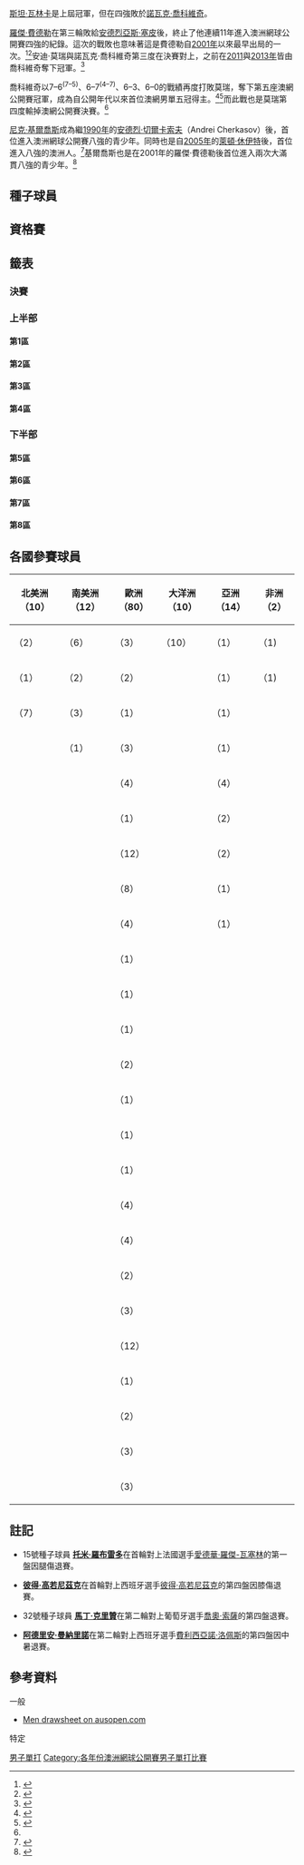 {{noteTA
|G1=Tennis
}}
{{Infobox Tennis Grand Slam events|2015|澳洲網球公開賽|
| champ = {{flagicon|SRB}} [[諾瓦克·喬科維奇|諾瓦克·喬科維奇]]
| runner={{flagicon|GBR}} [[安迪·莫瑞|安迪·莫瑞]]
| score = 7–6<sup>(7–5)</sup>、6–7<sup>(4–7)</sup>、6–3、6–0
| before_name = 澳洲網球公開賽男子單打比賽
}}
{{main|2015年澳洲網球公開賽}}

[[斯坦·瓦林卡|斯坦·瓦林卡]]是上屆冠軍，但在四強敗於[[諾瓦克·喬科維奇|諾瓦克·喬科維奇]]。

[[羅傑·費德勒|羅傑·費德勒]]在第三輪敗給[[安德烈亞斯·塞皮|安德烈亞斯·塞皮]]後，終止了他連續11年進入澳洲網球公開賽四強的紀錄。這次的戰敗也意味著這是費德勒自[[2001年澳洲網球公開賽男子單打比賽|2001年]]以來最早出局的一次。<ref>{{cite web |url=https://au.sports.yahoo.com/tennis/a/26083776/roger-federer-loses-at-australian-open/ |title=Roger Federer loses at Australian Open |publisher=Yahoo!7 |first=Rob |last=Forsaith |date=2015-01-23 |accessdate=2015-01-23 |deadurl=yes |archiveurl=https://archive.is/20150124181628/https://au.sports.yahoo.com/tennis/a/26083776/roger-federer-loses-at-australian-open/ |archivedate=2015-01-24 }}</ref><ref>{{cite web|url=http://www.abc.net.au/news/2015-01-23/federer-out-of-australian-open/6043492?section=sport|title=Australian Open: Roger Federer knocked out by Andreas Seppi in shock third-round exit|publisher=ABC Grandstand Sport (Australian Broadcasting Corporation)|date=2015-01-23|accessdate=2015-01-23|archive-date=2015-01-23|archive-url=https://web.archive.org/web/20150123133437/http://www.abc.net.au/news/2015-01-23/federer-out-of-australian-open/6043492?section=sport|dead-url=no}}</ref>安迪·莫瑞與諾瓦克·喬科維奇第三度在決賽對上，之前在[[2011年澳洲網球公開賽男子單打比賽|2011]]與[[2013年澳洲網球公開賽男子單打比賽|2013年]]皆由喬科維奇奪下冠軍。<ref>{{cite news|url=https://tw.sports.yahoo.com/news/%E6%BE%B3%E7%B6%B2%E5%86%A0%E8%BB%8D%E6%88%B0-%E5%96%AC%E7%A7%91%E7%B6%AD%E5%A5%87%E5%86%8D%E5%8B%9D%E8%8E%AB%E7%91%9E%E5%B0%81%E7%8E%8B-163332952--ten.html|title=澳網冠軍戰 喬科維奇再勝莫瑞封王|publisher=[[路透社|路透社]]|date=2015-02-02|accessdate=2015-02-02|archive-date=2016-03-05|archive-url=https://web.archive.org/web/20160305233021/https://tw.sports.yahoo.com/news/%E6%BE%B3%E7%B6%B2%E5%86%A0%E8%BB%8D%E6%88%B0-%E5%96%AC%E7%A7%91%E7%B6%AD%E5%A5%87%E5%86%8D%E5%8B%9D%E8%8E%AB%E7%91%9E%E5%B0%81%E7%8E%8B-163332952--ten.html|dead-url=no}}</ref>

喬科維奇以7–6<sup>(7–5)</sup>、6–7<sup>(4–7)</sup>、6–3、6–0的戰績再度打敗莫瑞，奪下第五座澳網公開賽冠軍，成為自公開年代以來首位澳網男單五冠得主。<ref>{{cite news|url=http://www.tsna.com.tw/index.php?q=node/59131|title=〈澳網〉5冠史上第1　Djokovic：別具意義|publisher=TSNA|author=曹玉烱|date=2015-02-02|accessdate=2015-02-02|archive-date=2019-02-13|archive-url=https://web.archive.org/web/20190213111338/http://www.tsna.com.tw/index.php?q=node%2F59131|dead-url=no}}</ref><ref name="chinatimes0202">{{cite news|url=http://www.chinatimes.com/newspapers/20150202000620-260111|title=澳網至尊 喬帥4盤打掛莫瑞|publisher=中時電子報|author=曾文祺|date=2015-02-02|accessdate=2015-02-02|archive-date=2015-02-03|archive-url=https://web.archive.org/web/20150203170957/http://www.chinatimes.com/newspapers/20150202000620-260111|dead-url=no}}</ref>而此戰也是莫瑞第四度輸掉澳網公開賽決賽。<ref name="chinatimes0202"/>

[[尼克·基爾喬斯|尼克·基爾喬斯]]成為繼[[1990年澳洲網球公開賽|1990年]]的[[安德烈·切爾卡索夫|安德烈·切爾卡索夫]]（Andrei Cherkasov）後，首位進入澳洲網球公開賽八強的青少年。同時也是自[[2005年澳洲網球公開賽|2005年]]的[[萊頓·休伊特|萊頓·休伊特]]後，首位進入八強的澳洲人。<ref>{{cite web|url=http://www.tennis.com.au/news/2015/01/25/kyrgios-into-australian-open-quarterfinals|title=KYRGIOS INTO AUSTRALIAN OPEN QUARTERFINALS|publisher=Tennis Australia|date=2015-01-25|accessdate=2015-01-26|archive-date=2015-01-28|archive-url=https://web.archive.org/web/20150128114424/http://www.tennis.com.au/news/2015/01/25/kyrgios-into-australian-open-quarterfinals|dead-url=yes}}</ref>基爾喬斯也是在2001年的羅傑·費德勒後首位進入兩次大滿貫八強的青少年。<ref>{{cite news|url=http://www.smh.com.au/sport/tennis/the-thing-nick-kyrgios-did-that-rafael-nadal-and-pete-sampras-couldnt-20150128-1307xk.html|title=The thing Nick Kyrgios did that Rafael Nadal and Pete Sampras couldn't|first=Tom|last=Decent|work=[[雪梨晨鋒報|The Sydney Morning Herald]]|publisher=Fairfax Media|date=2015-01-28|accessdate=2015-02-03|archive-date=2015-01-31|archive-url=https://web.archive.org/web/20150131073638/http://www.smh.com.au/sport/tennis/the-thing-nick-kyrgios-did-that-rafael-nadal-and-pete-sampras-couldnt-20150128-1307xk.html|dead-url=no}}</ref>

==種子球員==
{{columns-list|2|
{{seeds|1|1}}{{flagicon|SRB}} '''[[諾瓦克·喬科維奇|諾瓦克·喬科維奇]]（冠軍）
{{seeds|2|8}}{{flagicon|SUI}} [[羅傑·費德勒|羅傑·費德勒]]（第三輪）
{{seeds|3|6}}{{flagicon|ESP}} [[拉斐爾·納達爾|拉斐爾·納達爾]]（八強）
{{seeds|4|3}}{{flagicon|SUI}} [[斯坦·瓦林卡|斯坦·瓦林卡]]（四強）
{{seeds|5|4}}{{flagicon|JPN}} [[錦織圭|錦織圭]]（八強）
{{seeds|6|7}}{{flagicon|GBR}} [[安迪·穆雷|安迪·穆雷]]（亞軍）
{{seeds|7|5}}{{flagicon|CZE}} [[托馬什·貝爾迪赫|托馬什·貝爾迪赫]]（四強）
{{seeds|8|2}}{{flagicon|CAN}} [[米洛斯·拉奧尼奇|米洛斯·拉奧尼奇]]（八強）
{{seeds|9|4}}{{flagicon|ESP}} [[大衛·費雷爾|大衛·費雷爾]]（第四輪）
{{seeds|10|7}}{{flagicon|BUL}} [[格里戈爾·季米特洛夫|格里戈爾·季米特洛夫]]（第四輪）
{{seeds|11|5}}{{flagicon|LAT}} [[厄內斯特·古爾比斯|厄內斯特·古爾比斯]]（第一輪）
{{seeds|12|2}}{{flagicon|ESP}} [[費利西亞諾·洛佩斯|費利西亞諾·洛佩斯]]（第四輪）
{{seeds|13|1}}{{flagicon|ESP}} [[羅伯托·包蒂斯塔·阿古特|羅伯托·包蒂斯塔·阿古特]]（第二輪）
{{seeds|14|6}}{{flagicon|RSA}} [[凱文·安德森_(網球運動員)|凱文·安德森]]（第四輪）
{{seeds|15|8}}{{flagicon|ESP}} [[托米·羅布雷多|托米·羅布雷多]]（第一輪，腿傷退賽）
{{seeds|16|3}}{{flagicon|ITA}} [[法比奧·福尼尼|法比奧·福尼尼]]（第一輪）
{{seeds|17|2}}{{flagicon|FRA}} [[加埃爾·孟菲爾斯|加埃爾·孟菲爾斯]]（第二輪）
{{seeds|18|4}}{{flagicon|FRA}} [[吉爾·西蒙|吉爾·西蒙]]（第三輪）
{{seeds|19|1}}{{flagicon|USA}} [[約翰·伊斯內爾|約翰·伊斯內爾]]（第三輪）
{{seeds|20|7}}{{flagicon|BEL}} [[大衛·高芬|大衛·高芬]]（第二輪）
{{seeds|21|3}}{{flagicon|UKR}} [[亞歷山大·多爾戈波洛夫|亞歷山大·多爾戈波洛夫]]（第一輪）
{{seeds|22|5}}{{flagicon|GER}} [[菲利普·科爾施賴伯|菲利普·科爾施賴伯]]（第二輪）
{{seeds|23|8}}{{flagicon|CRO}} [[伊沃·卡洛維奇|伊沃·卡洛維奇]]（第二輪）
{{seeds|24|6}}{{flagicon|FRA}} [[里夏爾·加斯凱|里夏爾·加斯凱]]（第三輪）
{{seeds|25|2}}{{flagicon|FRA}} [[儒利安·貝內托|儒利安·貝內托]]（第一輪）
{{seeds|26|5}}{{flagicon|ARG}} [[萊昂納多·梅耶爾|萊昂納多·梅耶爾]] （第二輪）
{{seeds|27|3}}{{flagicon|URU}} [[巴勃羅·奎瓦斯|巴勃羅·奎瓦斯]]（第一輪）
{{seeds|28|6}}{{flagicon|CZE}} [[盧卡斯·拉索爾|盧卡斯·拉索爾]] （第二輪）
{{seeds|29|8}}{{flagicon|FRA}} [[熱雷米·夏爾迪|熱雷米·夏爾迪]] （第二輪）
{{seeds|30|4}}{{flagicon|COL}} [[聖地亞哥·希拉爾多|聖地亞哥·希拉爾多]]（第二輪）
{{seeds|31|1}}{{flagicon|ESP}} [[費爾南多·貝爾達斯科|費爾南多·貝爾達斯科]]（第三輪）
{{seeds|32|7}}{{flagicon|SVK}} [[馬丁·克里贊|馬丁·克里贊]]（第二輪，退賽）
}}

{{種子說明}}

==資格賽==
{{Main|2015年澳洲網球公開賽男子單打資格賽}}

==籤表==
{{Draw key}}

===決賽===
{{8TeamBracket-Tennis5
| RD1=八強
| RD2=四強
| RD3=決賽
| team-width=175

|RD1-seed1=1
|RD1-team1='''{{flagicon|SRB}} [[諾瓦克·喬科維奇|諾瓦克·喬科維奇]] 
|RD1-score1-1='''7<sup>7</sup>
|RD1-score1-2='''6'''
|RD1-score1-3='''6'''
|RD1-score1-4=
|RD1-score1-5=
|RD1-seed2=8
|RD1-team2={{flagicon|CAN}} [[米洛斯·拉奧尼奇|米洛斯·拉奧尼奇]]
|RD1-score2-1=6<sup>5</sup>
|RD1-score2-2=4
|RD1-score2-3=2
|RD1-score2-4=
|RD1-score2-5=

|RD1-seed3=4
|RD1-team3='''{{flagicon|SUI}} [[斯坦·瓦林卡|斯坦·瓦林卡]]
|RD1-score3-1='''6
|RD1-score3-2='''6
|RD1-score3-3='''7<sup>8</sup>
|RD1-score3-4=
|RD1-score3-5=
|RD1-seed4=5
|RD1-team4={{flagicon|JPN}} [[錦織圭|錦織圭]]
|RD1-score4-1=3
|RD1-score4-2=4
|RD1-score4-3=6<sup>6</sup>
|RD1-score4-4=
|RD1-score4-5=

|RD1-seed5=7
|RD1-team5='''{{flagicon|CZE}} [[托馬什·貝蒂奇|托馬什·貝蒂奇]]
|RD1-score5-1='''6
|RD1-score5-2='''6
|RD1-score5-3='''7<sup>7</sup>
|RD1-score5-4=
|RD1-score5-5=
|RD1-seed6=3
|RD1-team6={{flagicon|ESP}} [[拉斐爾·納達爾|拉斐爾·納達爾]]
|RD1-score6-1=2
|RD1-score6-2=0
|RD1-score6-3=6<sup>5</sup>
|RD1-score6-4=
|RD1-score6-5=

|RD1-seed7=6
|RD1-team7='''{{flagicon|GBR}} [[安迪·莫瑞|安迪·莫瑞]]
|RD1-score7-1='''6
|RD1-score7-2='''7<sup>7</sup>
|RD1-score7-3='''6
|RD1-score7-4=
|RD1-score7-5=
|RD1-seed8=
|RD1-team8={{flagicon|AUS}} [[尼克·基爾喬斯|尼克·基爾喬斯]]
|RD1-score8-1=3
|RD1-score8-2=6<sup>5</sup>
|RD1-score8-3=3
|RD1-score8-4=
|RD1-score8-5=

|RD2-seed1=1
|RD2-team1='''{{flagicon|SRB}} [[諾瓦克·喬科維奇|諾瓦克·喬科維奇]]
|RD2-score1-1='''7<sup>7</sup>
|RD2-score1-2=3
|RD2-score1-3='''6
|RD2-score1-4=4
|RD2-score1-5='''6
|RD2-seed2=4
|RD2-team2={{flagicon|SUI}} [[斯坦·瓦林卡|斯坦·瓦林卡]]
|RD2-score2-1=6<sup>1</sup>
|RD2-score2-2='''6
|RD2-score2-3=4
|RD2-score2-4='''6
|RD2-score2-5=0

|RD2-seed3=7
|RD2-team3={{flagicon|CZE}} [[托馬什·貝蒂奇|托馬什·貝蒂奇]]
|RD2-score3-1='''7<sup>8</sup>
|RD2-score3-2=0
|RD2-score3-3=3
|RD2-score3-4=5
|RD2-score3-5=
|RD2-seed4=6
|RD2-team4={{flagicon|GBR}} '''[[安迪·莫瑞|安迪·莫瑞]]
|RD2-score4-1=6<sup>6</sup>
|RD2-score4-2='''6
|RD2-score4-3='''6
|RD2-score4-4='''7
|RD2-score4-5=

|RD3-seed1=1
|RD3-team1={{flagicon|SRB}} '''[[諾瓦克·喬科維奇|諾瓦克·喬科維奇]] 
|RD3-score1-1='''7<sup>7</sup>
|RD3-score1-2=6<sup>4</sup>
|RD3-score1-3='''6
|RD3-score1-4='''6
|RD3-score1-5=
|RD3-seed2=6
|RD3-team2={{flagicon|GBR}} [[安迪·莫瑞|安迪·莫瑞]]
|RD3-score2-1=6<sup>5</sup>
|RD3-score2-2='''7<sup>7</sup>
|RD3-score2-3=3
|RD3-score2-4=0
|RD3-score2-5=
}}

===上半部===

====第1區====
{{16TeamBracket-Compact-Tennis5
| RD1=第一輪
| RD2=第二輪
| RD3=第三輪
| RD4=第四輪

| RD1-seed01=1
| RD1-team01='''{{flagicon|SRB}} [[諾瓦克·喬科維奇|喬科維奇]]
| RD1-score01-1='''6
| RD1-score01-2='''6
| RD1-score01-3='''6
| RD1-score01-4=
| RD1-score01-5=
| RD1-seed02=Q
| RD1-team02={{flagicon|SVN}} [[阿爾亞·貝德尼|貝德尼]]
| RD1-score02-1=3
| RD1-score02-2=2
| RD1-score02-3=4
| RD1-score02-4=
| RD1-score02-5=

| RD1-seed03=
| RD1-team03='''{{flagicon|RUS}} [[安德烈·庫茲涅佐夫_(網球運動員)|庫茲涅佐夫]]
| RD1-score03-1='''6'''
| RD1-score03-2=3
| RD1-score03-3='''6'''
| RD1-score03-4='''7<sup>7</sup>
| RD1-score03-5=
| RD1-seed04=
| RD1-team04={{nowrap|{{flagicon|ESP}} [[阿爾伯特·拉莫斯|拉莫斯]]}}
| RD1-score04-1=1
| RD1-score04-2='''6
| RD1-score04-3=3
| RD1-score04-4=6<sup>3</sup>
| RD1-score04-5=

| RD1-seed05=
| RD1-team05='''{{flagicon|JPN}} [[添田豪|添田]]
| RD1-score05-1=1
| RD1-score05-2='''6
| RD1-score05-3=4
| RD1-score05-4='''6
| RD1-score05-5='''6
| RD1-seed06=Q
| RD1-team06={{flagicon|SWE}} [[伊里亚斯·伊梅尔|艾梅爾]]
| RD1-score06-1='''6
| RD1-score06-2=4
| RD1-score06-3='''6
| RD1-score06-4=3
| RD1-score06-5=3

| RD1-seed07=
| RD1-team07={{flagicon|GBR}} [[詹姆斯·沃德_(網球運動員)|沃德]]
| RD1-score07-1='''6
| RD1-score07-2=0
| RD1-score07-3=6<sup>6</sup>
| RD1-score07-4=3
| RD1-score07-5=
| RD1-seed08=31
| RD1-team08='''{{flagicon|ESP}} [[費爾南多·貝爾達斯科|貝爾達斯科]]
| RD1-score08-1=2
| RD1-score08-2='''6
| RD1-score08-3='''7<sup>8</sup>
| RD1-score08-4='''6
| RD1-score08-5=

| RD1-seed09=19
| RD1-team09='''{{flagicon|USA}} [[約翰·伊斯內爾|伊斯內爾]]
| RD1-score09-1='''7<sup>7</sup>
| RD1-score09-2='''6
| RD1-score09-3='''6
| RD1-score09-4=
| RD1-score09-5=
| RD1-seed10=Q
| RD1-team10={{flagicon|TPE}} [[王宇佐|王]]
| RD1-score10-1=6<sup>5</sup>
| RD1-score10-2=4
| RD1-score10-3=4
| RD1-score10-4=
| RD1-score10-5=

| RD1-seed11=Q
| RD1-team11={{flagicon|FRA}} [[洛朗·洛克里|洛克里]]
| RD1-score11-1=4
| RD1-score11-2=5
| RD1-score11-3='''6
| RD1-score11-4=3
| RD1-score11-5=
| RD1-seed12=
| RD1-team12='''{{nowrap|{{flagicon|AUT}} [[安德烈斯·海德爾-毛瑞爾|海德爾-毛瑞爾]]}}
| RD1-score12-1='''6
| RD1-score12-2='''7
| RD1-score12-3=4
| RD1-score12-4='''6
| RD1-score12-5=

| RD1-seed13=
| RD1-team13={{nowrap|{{flagicon|ESP}} [[巴勃羅·卡雷尼奧-巴斯達|卡雷尼奧·巴斯達]]}}
| RD1-score13-1=4
| RD1-score13-2=6<sup>5</sup>
| RD1-score13-3=6<sup>3</sup>
| RD1-score13-4=
| RD1-score13-5=
| RD1-seed14=
| RD1-team14='''{{flagicon|LUX}} [[吉爾·穆勒|穆勒]]
| RD1-score14-1='''6
| RD1-score14-2='''7<sup>7</sup>
| RD1-score14-3='''7<sup>7</sup>
| RD1-score14-4=
| RD1-score14-5=

| RD1-seed15=
| RD1-team15={{flagicon|AUT}} [[多米尼克·蒂姆|蒂姆]]
| RD1-score15-1='''6
| RD1-score15-2=2
| RD1-score15-3=3
| RD1-score15-4=6<sup>5</sup>
| RD1-score15-5=
| RD1-seed16=13
| RD1-team16='''{{nowrap|{{flagicon|ESP}} [[羅伯托·包蒂斯塔·阿古特|包蒂斯塔·阿古特]]}}
| RD1-score16-1=4
| RD1-score16-2='''6
| RD1-score16-3='''6
| RD1-score16-4='''7<sup>7</sup>
| RD1-score16-5=

| RD2-seed01=1
| RD2-team01='''{{flagicon|SRB}} [[諾瓦克·喬科維奇|喬科維奇]]
| RD2-score01-1='''6
| RD2-score01-2='''6
| RD2-score01-3='''6
| RD2-score01-4=
| RD2-score01-5=
| RD2-seed02=
| RD2-team02={{flagicon|RUS}} [[安德烈·庫茲涅佐夫_(網球運動員)|庫茲涅佐夫]]
| RD2-score02-1=0
| RD2-score02-2=1
| RD2-score02-3=4
| RD2-score02-4=
| RD2-score02-5=

| RD2-seed03=
| RD2-team03={{flagicon|JPN}} [[添田豪|添田]]
| RD2-score03-1=3
| RD2-score03-2=2
| RD2-score03-3=6<sup>3</sup>
| RD2-score03-4=
| RD2-score03-5=
| RD2-seed04=31
| RD2-team04='''{{flagicon|ESP}} [[費爾南多·貝爾達斯科|貝爾達斯科]]
| RD2-score04-1='''6
| RD2-score04-2='''6
| RD2-score04-3='''7<sup>7</sup>
| RD2-score04-4=
| RD2-score04-5=

| RD2-seed05=19
| RD2-team05='''{{flagicon|USA}} [[約翰·伊斯內爾|伊斯內爾]]
| RD2-score05-1='''6
| RD2-score05-2='''7<sup>7</sup>
| RD2-score05-3=4
| RD2-score05-4='''6
| RD2-score05-5=
| RD2-seed06=
| RD2-team06={{nowrap|{{flagicon|AUT}} [[安德烈斯·海德爾-毛瑞爾|海德爾-毛瑞爾]]}}
| RD2-score06-1=4
| RD2-score06-2=6<sup>4</sup>
| RD2-score06-3='''6
| RD2-score06-4=4
| RD2-score06-5=

| RD2-seed07=
| RD2-team07='''{{flagicon|LUX}} [[吉爾·穆勒|穆勒]]
| RD2-score07-1='''7<sup>7</sup>
| RD2-score07-2=1
| RD2-score07-3='''7
| RD2-score07-4='''6
| RD2-score07-5=
| RD2-seed08=13
| RD2-team08={{nowrap|{{flagicon|ESP}} [[羅伯托·包蒂斯塔·阿古特|包蒂斯塔·阿古特]]}}
| RD2-score08-1=6<sup>5</sup>
| RD2-score08-2='''6
| RD2-score08-3=5
| RD2-score08-4=1
| RD2-score08-5=

| RD3-seed01=1
| RD3-team01='''{{flagicon|SRB}} [[諾瓦克·喬科維奇|喬科維奇]]
| RD3-score01-1='''7<sup>10</sup>
| RD3-score01-2='''6
| RD3-score01-3='''6
| RD3-score01-4=
| RD3-score01-5=
| RD3-seed02=31
| RD3-team02={{nowrap|{{flagicon|ESP}} [[費爾南多·貝爾達斯科|貝爾達斯科]]}}
| RD3-score02-1=6<sup>8</sup>
| RD3-score02-2=3
| RD3-score02-3=4
| RD3-score02-4=
| RD3-score02-5=

| RD3-seed03=19
| RD3-team03={{flagicon|USA}} [[約翰·伊斯內爾|伊斯內爾]]
| RD3-score03-1=6<sup>4</sup>
| RD3-score03-2=6<sup>6</sup>
| RD3-score03-3=4
| RD3-score03-4=
| RD3-score03-5=
| RD3-seed04=
| RD3-team04='''{{flagicon|LUX}} [[吉爾·穆勒|穆勒]]
| RD3-score04-1='''7<sup>7</sup>
| RD3-score04-2='''7<sup>8</sup>
| RD3-score04-3='''6
| RD3-score04-4=
| RD3-score04-5=

| RD4-seed01=1
| RD4-team01='''{{nowrap|{{flagicon|SRB}} [[諾瓦克·喬科維奇|喬科維奇]]}}
| RD4-score01-1='''6
| RD4-score01-2='''7
| RD4-score01-3='''7
| RD4-score01-4=
| RD4-score01-5=
| RD4-seed02=
| RD4-team02={{flagicon|LUX}} [[吉爾·穆勒|穆勒]]
| RD4-score02-1=4
| RD4-score02-2=5
| RD4-score02-3=5
| RD4-score02-4=
| RD4-score02-5=
}}

====第2區====
{{16TeamBracket-Compact-Tennis5
| RD1=第一輪
| RD2=第二輪
| RD3=第三輪
| RD4=第四輪

| RD1-seed01=12
| RD1-team01='''{{flagicon|ESP}} [[費利西亞諾·洛佩斯|洛佩斯]]
| RD1-score01-1=3
| RD1-score01-2='''6
| RD1-score01-3=4
| RD1-score01-4='''6
| RD1-score01-5='''10
| RD1-seed02=WC
| RD1-team02={{flagicon|USA}} [[丹尼斯·庫德拉|庫德拉]]
| RD1-score02-1='''6
| RD1-score02-2=2
| RD1-score02-3='''6
| RD1-score02-4=2
| RD1-score02-5=8

| RD1-seed03=
| RD1-team03={{flagicon|SLO}} [[布拉澤·羅拉|羅拉]]
| RD1-score03-1=6<sup>7</sup>
| RD1-score03-2=3
| RD1-score03-3=2
| RD1-score03-4=
| RD1-score03-5=
| RD1-seed04=
| RD1-team04='''{{nowrap|{{flagicon|FRA}} [[阿德里安·曼納里諾|曼納里諾]]}}
| RD1-score04-1='''7<sup>9</sup>
| RD1-score04-2='''6
| RD1-score04-3='''6
| RD1-score04-4=
| RD1-score04-5=

| RD1-seed05=LL
| RD1-team05={{flagicon|JPN}} [[守屋宏紀|守屋]]
| RD1-score05-1=6<sup>5</sup>
| RD1-score05-2='''6
| RD1-score05-3=3
| RD1-score05-4=5
| RD1-score05-5=
| RD1-seed06=
| RD1-team06='''{{flagicon|POL}} [[傑西·詹努維克茲|詹努維克茲]]
| RD1-score06-1='''7<sup>7</sup>
| RD1-score06-2=2
| RD1-score06-3='''6
| RD1-score06-4='''7
| RD1-score06-5=

| RD1-seed07=WC
| RD1-team07={{flagicon|FRA}} [[盧卡斯·普耶|普耶]]
| RD1-score07-1='''7<sup>7</sup>
| RD1-score07-2='''6
| RD1-score07-3=4
| RD1-score07-4=1
| RD1-score07-5=4
| RD1-seed08=17
| RD1-team08='''{{flagicon|FRA}} [[加埃爾·孟菲爾斯|孟菲爾斯]]
| RD1-score08-1=6<sup>3</sup>
| RD1-score08-2=3
| RD1-score08-3='''6
| RD1-score08-4='''6'''
| RD1-score08-5='''6'''

| RD1-seed09=25
| RD1-team09={{flagicon|FRA}} [[儒利安·貝內托|貝內托]]
| RD1-score09-1=5
| RD1-score09-2='''7'''
| RD1-score09-3=2
| RD1-score09-4=4
| RD1-score09-5=
| RD1-seed10=
| RD1-team10={{flagicon|GER}} '''[[班傑明·貝克爾|貝克爾]]
| RD1-score10-1='''7'''
| RD1-score10-2=5
| RD1-score10-3='''6'''
| RD1-score10-4='''6
| RD1-score10-5=

| RD1-seed11=
| RD1-team11='''{{flagicon|AUS}} [[萊頓·休伊特|休伊特]]
| RD1-score11-1='''6'''
| RD1-score11-2=1
| RD1-score11-3='''6'''
| RD1-score11-4='''6'''
| RD1-score11-5=
| RD1-seed12=WC
| RD1-team12={{flagicon|CHN}} [[張擇|張]]
| RD1-score12-1=3
| RD1-score12-2='''6'''
| RD1-score12-3=0
| RD1-score12-4=4
| RD1-score12-5=

| RD1-seed13=
| RD1-team13='''{{flagicon|USA}} [[唐納德·揚|揚]]
| RD1-score13-1='''6
| RD1-score13-2=4
| RD1-score13-3='''6
| RD1-score13-4='''6
| RD1-score13-5=
| RD1-seed14=Q
| RD1-team14={{flagicon|GER}} [[提姆·普特茲|普特茲]]
| RD1-score14-1=4
| RD1-score14-2='''6
| RD1-score14-3=3
| RD1-score14-4=2
| RD1-score14-5=

| RD1-seed15=Q
| RD1-team15={{flagicon|UKR}} [[伊利亞·馬爾琴科|馬爾琴科]]
| RD1-score15-1=6<sup>3</sup>
| RD1-score15-2=6<sup>3</sup>
| RD1-score15-3=3
| RD1-score15-4=
| RD1-score15-5=
| RD1-seed16=8
| RD1-team16='''{{flagicon|CAN}} [[米洛斯·拉奧尼奇|拉奧尼奇]]
| RD1-score16-1='''7<sup>7</sup>
| RD1-score16-2='''7<sup>7</sup>
| RD1-score16-3='''6
| RD1-score16-4=
| RD1-score16-5=

| RD2-seed01=12
| RD2-team01='''{{flagicon|ESP}} [[費利西亞諾·洛佩斯|洛佩斯]]
| RD2-score01-1=4
| RD2-score01-2=4
| RD2-score01-3='''7<sup>7 </sup>
| RD2-score01-4=4
| RD2-score01-5=
| RD2-seed02=
| RD2-team02={{nowrap|{{flagicon|FRA}} [[阿德里安·曼納里諾|曼納里諾]]}}
| RD2-score02-1='''6
| RD2-score02-2='''6
| RD2-score02-3=6<sup>3</sup>
| RD2-score02-4=0<sup>r</sup>
| RD2-score02-5=

| RD2-seed03=
| RD2-team03='''{{flagicon|POL}} [[傑西·詹努維克茲|詹努維克茲]]
| RD2-score03-1='''6
| RD2-score03-2=1
| RD2-score03-3=6<sup>3</sup>
| RD2-score03-4='''6
| RD2-score03-5='''6
| RD2-seed04=17
| RD2-team04={{flagicon|FRA}} [[加埃爾·孟菲爾斯|孟菲爾斯]]
| RD2-score04-1=4
| RD2-score04-2='''6
| RD2-score04-3='''7<sup>7</sup>
| RD2-score04-4=3
| RD2-score04-5=3

| RD2-seed05=
| RD2-team05='''{{flagicon|GER}} [[班傑明·貝克爾|貝克爾]]
| RD2-score05-1=2
| RD2-score05-2=1
| RD2-score05-3='''6
| RD2-score05-4='''6
| RD2-score05-5='''6
| RD2-seed06=
| RD2-team06={{flagicon|AUS}} [[萊頓·休伊特|休伊特]]
| RD2-score06-1='''6
| RD2-score06-2='''6
| RD2-score06-3=3
| RD2-score06-4=4
| RD2-score06-5=2

| RD2-seed07=
| RD2-team07={{flagicon|USA}} [[唐納德·揚|揚]]
| RD2-score07-1=4
| RD2-score07-2=6<sup>3</sup>
| RD2-score07-3=3
| RD2-score07-4=
| RD2-score07-5=
| RD2-seed08=8
| RD2-team08='''{{flagicon|CAN}} [[米洛斯·拉奧尼奇|拉奧尼奇]]
| RD2-score08-1='''6
| RD2-score08-2='''7<sup>7</sup>
| RD2-score08-3='''6
| RD2-score08-4=
| RD2-score08-5=

| RD3-seed01=12
| RD3-team01='''{{flagicon|ESP}} [[費利西亞諾·洛佩斯|洛佩斯]]
| RD3-score01-1='''7<sup>8</sup>
| RD3-score01-2='''6
| RD3-score01-3='''7<sup>7</sup>
| RD3-score01-4=
| RD3-score01-5=
| RD3-seed02=
| RD3-team02={{nowrap|{{flagicon|POL}} [[傑西·詹努維克茲|詹努維克茲]]}}
| RD3-score02-1=6<sup>6</sup>
| RD3-score02-2=4
| RD3-score02-3=6<sup>3</sup>
| RD3-score02-4=
| RD3-score02-5=

| RD3-seed03=
| RD3-team03={{flagicon|GER}} [[班傑明·貝克爾|貝克爾]]
| RD3-score03-1=4
| RD3-score03-2=3
| RD3-score03-3=3
| RD3-score03-4=
| RD3-score03-5=
| RD3-seed04=8
| RD3-team04='''{{flagicon|CAN}} [[米洛斯·拉奧尼奇|拉奧尼奇]]
| RD3-score04-1='''6
| RD3-score04-2='''6
| RD3-score04-3='''6
| RD3-score04-4=
| RD3-score04-5=

| RD4-seed01=12
| RD4-team01={{flagicon|ESP}} [[費利西亞諾·洛佩斯|洛佩斯]]
| RD4-score01-1=4
| RD4-score01-2='''6
| RD4-score01-3=3
| RD4-score01-4='''7<sup>9</sup>
| RD4-score01-5=3
| RD4-seed02=8
| RD4-team02={{nowrap|{{flagicon|CAN}} '''[[米洛斯·拉奧尼奇|拉奧尼奇]]}}
| RD4-score02-1='''6
| RD4-score02-2=4
| RD4-score02-3='''6
| RD4-score02-4=6<sup>7</sup>
| RD4-score02-5='''6
}}

====第3區====
{{16TeamBracket-Compact-Tennis5
| RD1=第一輪
| RD2=第二輪
| RD3=第三輪
| RD4=第四輪

| RD1-seed01=4
| RD1-team01='''{{flagicon|SUI}} [[斯坦·瓦林卡|瓦林卡]]
| RD1-score01-1='''6
| RD1-score01-2='''6
| RD1-score01-3='''6
| RD1-score01-4=
| RD1-score01-5=
| RD1-seed02=
| RD1-team02={{flagicon|TUR}} [[馬塞爾·伊翰|伊翰]]
| RD1-score02-1=1
| RD1-score02-2=4
| RD1-score02-3=2
| RD1-score02-4=
| RD1-score02-5=

| RD1-seed03=Q
| RD1-team03='''{{flagicon|ROU}} [[馬利尤斯·科皮爾|科皮爾]]
| RD1-score03-1='''6
| RD1-score03-2='''6
| RD1-score03-3='''7
| RD1-score03-4=
| RD1-score03-5=
| RD1-seed04=
| RD1-team04={{flagicon|ESP}} [[巴勃羅·安杜哈爾|安杜哈爾]]
| RD1-score04-1=2
| RD1-score04-2=2
| RD1-score04-3=5
| RD1-score04-4=
| RD1-score04-5=

| RD1-seed05=
| RD1-team05='''{{flagicon|FIN}} [[亞爾科·涅米寧|涅米寧]]
| RD1-score05-1='''6
| RD1-score05-2='''6
| RD1-score05-3='''7<sup>8</sup>
| RD1-score05-4=
| RD1-score05-5=
| RD1-seed06=
| RD1-team06={{flagicon|KAZ}} [[安德烈·戈盧別夫|戈盧別夫]]
| RD1-score06-1=1
| RD1-score06-2=2
| RD1-score06-3=6<sup>6</sup>
| RD1-score06-4=
| RD1-score06-5=

| RD1-seed07=Q
| RD1-team07='''{{flagicon|GER}} [[馬蒂亞斯·巴興格|巴興格]]
| RD1-score07-1='''7<sup>7</sup>
| RD1-score07-2='''6
| RD1-score07-3='''6
| RD1-score07-4=
| RD1-score07-5=
| RD1-seed08=27
| RD1-team08={{flagicon|URU}} [[巴勃羅·奎瓦斯|奎瓦斯]]
| RD1-score08-1=6<sup>1</sup>
| RD1-score08-2=3
| RD1-score08-3=1
| RD1-score08-4=
| RD1-score08-5=

| RD1-seed09=21
| RD1-team09={{flagicon|UKR}} [[亞歷山大·多爾戈波洛夫|多爾戈波洛夫]]
| RD1-score09-1=4
| RD1-score09-2=3
| RD1-score09-3=2
| RD1-score09-4=
| RD1-score09-5=
| RD1-seed10=
| RD1-team10='''{{flagicon|ITA}} [[保羅·洛倫齊|洛倫齊]]
| RD1-score10-1='''6
| RD1-score10-2='''6'''
| RD1-score10-3='''6
| RD1-score10-4=
| RD1-score10-5=

| RD1-seed11=
| RD1-team11={{flagicon|USA}} [[薩姆·奎里|奎里]]
| RD1-score11-1=3
| RD1-score11-2='''7<sup>7</sup>
| RD1-score11-3='''6
| RD1-score11-4=4
| RD1-score11-5=4
| RD1-seed12=
| RD1-team12='''{{flagicon|CAN}} [[華塞克·波斯比希爾|波斯比希爾]]
| RD1-score12-1='''6
| RD1-score12-2=6<sup>5</sup>
| RD1-score12-3=2
| RD1-score12-4='''6
| RD1-score12-5='''6

| RD1-seed13=
| RD1-team13='''{{nowrap|{{flagicon|ESP}} [[吉列爾莫·加西亞·洛佩斯|加西亞-洛佩斯]]}}
| RD1-score13-1=6<sup>1</sup>
| RD1-score13-2='''7
| RD1-score13-3='''6
| RD1-score13-4=1
| RD1-score13-5=
| RD1-seed14=
| RD1-team14={{flagicon|GER}} [[彼得·高若尼茲克|高若尼茲克]]
| RD1-score14-1='''7<sup>7</sup>
| RD1-score14-2=5
| RD1-score14-3=4
| RD1-score14-4=0<sup>r</sup>
| RD1-score14-5=

| RD1-seed15=
| RD1-team15='''{{flagicon|COL}} [[亞歷杭德羅·岡薩雷斯_(網球運動員)|岡薩雷斯]]
| RD1-score15-1=4
| RD1-score15-2='''6
| RD1-score15-3='''6
| RD1-score15-4='''6
| RD1-score15-5=
| RD1-seed16=16
| RD1-team16={{flagicon|ITA}} [[法比奧·福尼尼|福尼尼]]
| RD1-score16-1='''6
| RD1-score16-2=2
| RD1-score16-3=3
| RD1-score16-4=4
| RD1-score16-5=

| RD2-seed01=4
| RD2-team01='''{{flagicon|SUI}} [[斯坦·瓦林卡|瓦林卡]]
| RD2-score01-1='''7<sup>7</sup>
| RD2-score01-2='''7<sup>7</sup>
| RD2-score01-3='''6
| RD2-score01-4=
| RD2-score01-5=
| RD2-seed02=Q
| RD2-team02={{flagicon|ROU}} [[馬利尤斯·科皮爾|科皮爾]]
| RD2-score02-1=6<sup>4</sup>
| RD2-score02-2=6<sup>4</sup>
| RD2-score02-3=3
| RD2-score02-4=
| RD2-score02-5=

| RD2-seed03=
| RD2-team03='''{{flagicon|FIN}} [[亞爾科·涅米寧|涅米寧]]
| RD2-score03-1='''7<sup>7</sup>
| RD2-score03-2='''7
| RD2-score03-3='''7
| RD2-score03-4=
| RD2-score03-5=
| RD2-seed04=Q
| RD2-team04={{flagicon|GER}} [[馬蒂亞斯·巴興格|巴興格]]
| RD2-score04-1=6<sup>4</sup>
| RD2-score04-2=5
| RD2-score04-3=5
| RD2-score04-4=
| RD2-score04-5=

| RD2-seed05=
| RD2-team05={{flagicon|ITA}} [[保羅·洛倫齊|洛倫齊]]
| RD2-score05-1='''7<sup>7</sup>
| RD2-score05-2=6<sup>4</sup>
| RD2-score05-3=3
| RD2-score05-4=4
| RD2-score05-5=
| RD2-seed06=
| RD2-team06='''{{flagicon|CAN}} [[華塞克·波斯比希爾|波斯比希爾]]
| RD2-score06-1=6<sup>3</sup>
| RD2-score06-2='''7<sup>7</sup>
| RD2-score06-3='''6
| RD2-score06-4='''6
| RD2-score06-5=

| RD2-seed07=
| RD2-team07='''{{nowrap|{{flagicon|ESP}} [[吉列爾莫·加西亞·洛佩斯|加西亞-洛佩斯]]}}
| RD2-score07-1='''6
| RD2-score07-2='''6
| RD2-score07-3='''6
| RD2-score07-4=
| RD2-score07-5=
| RD2-seed08=
| RD2-team08={{flagicon|COL}} [[亞歷杭德羅·岡薩雷斯_(網球運動員)|岡薩雷斯]]
| RD2-score08-1=1
| RD2-score08-2=3
| RD2-score08-3=3
| RD2-score08-4=
| RD2-score08-5=

| RD3-seed01=4
| RD3-team01='''{{flagicon|SUI}} [[斯坦·瓦林卡|瓦林卡]]
| RD3-score01-1='''6
| RD3-score01-2='''6
| RD3-score01-3='''6
| RD3-score01-4=
| RD3-score01-5=
| RD3-seed02=
| RD3-team02={{flagicon|FIN}} [[亞爾科·涅米寧|涅米寧]]
| RD3-score02-1=4
| RD3-score02-2=2
| RD3-score02-3=4
| RD3-score02-4=
| RD3-score02-5=

| RD3-seed03=
| RD3-team03={{flagicon|CAN}} [[華塞克·波斯比希爾|波斯比希爾]]
| RD3-score03-1=2
| RD3-score03-2=4
| RD3-score03-3=4
| RD3-score03-4=
| RD3-score03-5=
| RD3-seed04=
| RD3-team04='''{{nowrap|{{flagicon|ESP}} [[吉列爾莫·加西亞·洛佩斯|加西亞-洛佩斯]]}}
| RD3-score04-1='''6
| RD3-score04-2='''6
| RD3-score04-3='''6
| RD3-score04-4=
| RD3-score04-5=

| RD4-seed01=4
| RD4-team01='''{{flagicon|SUI}} [[斯坦·瓦林卡|瓦林卡]]
| RD4-score01-1='''7<sup>7</sup>
| RD4-score01-2='''6
| RD4-score01-3=4
| RD4-score01-4='''7<sup>10</sup>
| RD4-score01-5=
| RD4-seed02=
| RD4-team02={{nowrap|{{flagicon|ESP}} [[吉列爾莫·加西亞·洛佩斯|加西亞-洛佩斯]]}}
| RD4-score02-1=6<sup>2</sup>
| RD4-score02-2=4
| RD4-score02-3='''6
| RD4-score02-4=6<sup>8</sup>
| RD4-score02-5=
}}

====第4區====
{{16TeamBracket-Compact-Tennis5
| RD1=第一輪
| RD2=第二輪
| RD3=第三輪
| RD4=第四輪

| RD1-seed01=9
| RD1-team01='''{{flagicon|ESP}} [[大衛·費雷爾|費雷爾]]
| RD1-score01-1=6<sup>2</sup>
| RD1-score01-2='''6
| RD1-score01-3='''6
| RD1-score01-4='''6
| RD1-score01-5=
| RD1-seed02=
| RD1-team02={{flagicon|BRA}} [[托馬斯·貝魯奇|貝魯奇]]
| RD1-score02-1='''7<sup>7</sup>
| RD1-score02-2=2
| RD1-score02-3=0
| RD1-score02-4=3
| RD1-score02-5=

| RD1-seed03=
| RD1-team03='''{{nowrap|{{flagicon|UKR}} [[謝爾蓋·斯坦高夫斯基|斯坦高夫斯基]]}}
| RD1-score03-1='''6
| RD1-score03-2=4
| RD1-score03-3='''6
| RD1-score03-4=6<sup>3</sup>
| RD1-score03-5='''6
| RD1-seed04=
| RD1-team04={{flagicon|SRB}} [[杜尚·拉約維奇|拉約維奇]]
| RD1-score04-1=3
| RD1-score04-2='''6
| RD1-score04-3=4
| RD1-score04-4='''7<sup>7</sup>
| RD1-score04-5=4

| RD1-seed05=
| RD1-team05='''{{flagicon|ESP}} [[馬塞爾·格拉諾勒斯|格拉諾勒斯]]
| RD1-score05-1='''6
| RD1-score05-2='''6
| RD1-score05-3='''6
| RD1-score05-4=
| RD1-score05-5=
| RD1-seed06=PR
| RD1-team06={{flagicon|FRA}} [[斯特凡納·羅伯特|羅伯特]]
| RD1-score06-1=3
| RD1-score06-2=4
| RD1-score06-3=4
| RD1-score06-4=
| RD1-score06-5=

| RD1-seed07=
| RD1-team07={{flagicon|NED}} [[羅賓·哈塞|哈塞]]
| RD1-score07-1=1
| RD1-score07-2=3
| RD1-score07-3=4
| RD1-score07-4=
| RD1-score07-5=
| RD1-seed08=18
| RD1-team08='''{{flagicon|FRA}} [[吉爾·西蒙|西蒙]]
| RD1-score08-1='''6
| RD1-score08-2='''6
| RD1-score08-3='''6
| RD1-score08-4=
| RD1-score08-5=

| RD1-seed09=30
| RD1-team09='''{{flagicon|COL}} [[聖地亞哥·希拉爾多|希拉爾多]]
| RD1-score09-1='''6
| RD1-score09-2='''6
| RD1-score09-3='''6
| RD1-score09-4=
| RD1-score09-5=
| RD1-seed10=Q
| RD1-team10={{flagicon|CZE}} [[揚·赫爾尼希|赫爾尼希]]
| RD1-score10-1=3
| RD1-score10-2=2
| RD1-score10-3=2
| RD1-score10-4=
| RD1-score10-5=

| RD1-seed11=Q
| RD1-team11={{flagicon|GBR}} [[凱爾·埃德蒙|埃德蒙]]
| RD1-score11-1=4
| RD1-score11-2=4
| RD1-score11-3=3
| RD1-score11-4=
| RD1-score11-5=
| RD1-seed12=
| RD1-team12='''{{flagicon|USA}} [[斯蒂夫·約翰遜|約翰遜]]
| RD1-score12-1='''6
| RD1-score12-2='''6
| RD1-score12-3='''6
| RD1-score12-4=
| RD1-score12-5=

| RD1-seed13=
| RD1-team13='''{{flagicon|CRO}} [[伊萬·多迪格|多迪格]]
| RD1-score13-1='''6
| RD1-score13-2='''7
| RD1-score13-3='''6
| RD1-score13-4=
| RD1-score13-5=
| RD1-seed14=
| RD1-team14={{flagicon|BRA}} [[若奧·索薩|索薩]]
| RD1-score14-1=4
| RD1-score14-2=5
| RD1-score14-3=4
| RD1-score14-4=
| RD1-score14-5=

| RD1-seed15=
| RD1-team15={{flagicon|ESP}} [[尼古拉斯·阿爾瑪格羅|阿爾瑪格羅]]
| RD1-score15-1=4
| RD1-score15-2=6<sup>1</sup>
| RD1-score15-3=2
| RD1-score15-4=
| RD1-score15-5=
| RD1-seed16=5
| RD1-team16='''{{flagicon|JPN}} [[錦織圭|錦織]]
| RD1-score16-1='''6
| RD1-score16-2='''7<sup>7</sup>
| RD1-score16-3='''6
| RD1-score16-4=
| RD1-score16-5=

| RD2-seed01=9
| RD2-team01='''{{flagicon|ESP}} [[大衛·費雷爾|費雷爾]]
| RD2-score01-1=5
| RD2-score01-2='''6
| RD2-score01-3='''6
| RD2-score01-4='''6
| RD2-score01-5=
| RD2-seed02=
| RD2-team02={{nowrap|{{flagicon|UKR}} [[謝爾蓋·斯坦高夫斯基|斯坦高夫斯基]]}}
| RD2-score02-1='''7
| RD2-score02-2=3
| RD2-score02-3=4
| RD2-score02-4=2
| RD2-score02-5=

| RD2-seed03=
| RD2-team03={{flagicon|ESP}} [[馬塞爾·格拉諾勒斯|格拉諾勒斯]]
| RD2-score03-1=6<sup>5</sup>
| RD2-score03-2=2
| RD2-score03-3=4
| RD2-score03-4=
| RD2-score03-5=
| RD2-seed04=18
| RD2-team04='''{{flagicon|FRA}} [[吉爾·西蒙|西蒙]]
| RD2-score04-1='''7<sup>7</sup>
| RD2-score04-2='''6
| RD2-score04-3='''6
| RD2-score04-4=
| RD2-score04-5=

| RD2-seed05=30
| RD2-team05={{flagicon|COL}} [[聖地亞哥·希拉爾多|希拉爾多]]
| RD2-score05-1=3
| RD2-score05-2=4
| RD2-score05-3=2
| RD2-score05-4=
| RD2-score05-5=
| RD2-seed06=
| RD2-team06='''{{flagicon|USA}} [[斯蒂夫·約翰遜|約翰遜]]
| RD2-score06-1='''6
| RD2-score06-2='''6
| RD2-score06-3='''6
| RD2-score06-4=
| RD2-score06-5=

| RD2-seed07=
| RD2-team07={{flagicon|CRO}} [[伊萬·多迪格|多迪格]]
| RD2-score07-1='''6
| RD2-score07-2=5
| RD2-score07-3=2
| RD2-score07-4=6<sup>0</sup>
| RD2-score07-5=
| RD2-seed08=5
| RD2-team08='''{{nowrap|{{flagicon|JPN}} [[錦織圭|錦織]]}}
| RD2-score08-1=4
| RD2-score08-2='''7
| RD2-score08-3='''6
| RD2-score08-4='''7<sup>7</sup>
| RD2-score08-5=

| RD3-seed01=9
| RD3-team01='''{{flagicon|ESP}} [[大衛·費雷爾|費雷爾]]
| RD3-score01-1='''6
| RD3-score01-2='''7
| RD3-score01-3=5
| RD3-score01-4='''7<sup>7</sup>
| RD3-score01-5=
| RD3-seed02=18
| RD3-team02={{flagicon|FRA}} [[吉爾·西蒙|西蒙]]
| RD3-score02-1=2
| RD3-score02-2=5
| RD3-score02-3='''7
| RD3-score02-4=6<sup>4</sup>
| RD3-score02-5=

| RD3-seed03=
| RD3-team03={{flagicon|USA}} [[斯蒂夫·約翰遜|約翰遜]]
| RD3-score03-1='''7<sup>9</sup>
| RD3-score03-2=1
| RD3-score03-3=2
| RD3-score03-4=3
| RD3-score03-5=
| RD3-seed04=5
| RD3-team04='''{{nowrap|{{flagicon|JPN}} [[錦織圭|錦織]]}}
| RD3-score04-1=6<sup>7</sup>
| RD3-score04-2='''6
| RD3-score04-3='''6
| RD3-score04-4='''6
| RD3-score04-5=

| RD4-seed01=9
| RD4-team01={{flagicon|ESP}} [[大衛·費雷爾|費雷爾]]
| RD4-score01-1=3
| RD4-score01-2=3
| RD4-score01-3=3
| RD4-score01-4=
| RD4-score01-5=
| RD4-seed02=5
| RD4-team02='''{{nowrap|{{flagicon|JPN}} [[錦織圭|錦織]]}}
| RD4-score02-1='''6
| RD4-score02-2='''6
| RD4-score02-3='''6
| RD4-score02-4=
| RD4-score02-5=
}}

===下半部===

====第5區====
{{16TeamBracket-Compact-Tennis5
| RD1=第一輪
| RD2=第二輪
| RD3=第三輪
| RD4=第四輪

| RD1-seed01=7
| RD1-team01='''{{flagicon|CZE}} [[托馬什·貝爾迪赫|貝爾迪赫]]
| RD1-score01-1='''6
| RD1-score01-2='''7<sup>7</sup>
| RD1-score01-3='''6
| RD1-score01-4=
| RD1-score01-5=
| RD1-seed02=
| RD1-team02={{flagicon|COL}} [[亞歷杭德羅·法亞|法亞]]
| RD1-score02-1=3
| RD1-score02-2=6<sup>1</sup>
| RD1-score02-3=3
| RD1-score02-4=
| RD1-score02-5=

| RD1-seed03=Q
| RD1-team03='''{{flagicon|AUT}} [[于爾根·梅爾策|梅爾策]]
| RD1-score03-1='''6
| RD1-score03-2='''6
| RD1-score03-3='''6
| RD1-score03-4=
| RD1-score03-5=
| RD1-seed04=
| RD1-team04={{nowrap|{{flagicon|DOM}} [[維克多·埃斯特雷亞·布爾戈斯|埃斯特雷亞·布爾戈斯]]}}
| RD1-score04-1=1
| RD1-score04-2=4
| RD1-score04-3=2
| RD1-score04-4=
| RD1-score04-5=

| RD1-seed05=
| RD1-team05={{flagicon|CZE}} [[吉力·維斯利|維斯利]]
| RD1-score05-1=3
| RD1-score05-2='''6
| RD1-score05-3=2
| RD1-score05-4=3
| RD1-score05-5=
| RD1-seed06=
| RD1-team06='''{{flagicon|SRB}} [[維克托·特羅伊茨基|特羅伊茨基]]
| RD1-score06-1='''6
| RD1-score06-2=3
| RD1-score06-3='''6
| RD1-score06-4='''6
| RD1-score06-5=

| RD1-seed07=WC
| RD1-team07={{flagicon|AUS}} [[約翰·米爾蒙|米爾蒙]]
| RD1-score07-1=3
| RD1-score07-2=3
| RD1-score07-3=2
| RD1-score07-4=
| RD1-score07-5=
| RD1-seed08=26
| RD1-team08='''{{flagicon|ARG}} [[萊昂納多·梅耶爾|梅耶爾]]
| RD1-score08-1='''6
| RD1-score08-2='''6
| RD1-score08-3='''6
| RD1-score08-4=
| RD1-score08-5=

| RD1-seed09=22
| RD1-team09='''{{nowrap|{{flagicon|GER}} [[菲利普·科爾施賴伯|科爾施賴伯]]}}
| RD1-score09-1='''6
| RD1-score09-2='''6
| RD1-score09-3='''6
| RD1-score09-4=
| RD1-score09-5=
| RD1-seed10=
| RD1-team10={{flagicon|FRA}} [[保羅-亨利·馬蒂厄|馬蒂厄]]
| RD1-score10-1=2
| RD1-score10-2=2
| RD1-score10-3=1
| RD1-score10-4=
| RD1-score10-5=

| RD1-seed11=
| RD1-team11={{flagicon|GER}} [[托比亞斯·卡姆克|卡姆克]]
| RD1-score11-1=5
| RD1-score11-2='''7<sup>7</sup>
| RD1-score11-3=3
| RD1-score11-4=2
| RD1-score11-5=
| RD1-seed12=
| RD1-team12='''{{flagicon|AUS}} [[伯納德·湯米奇|湯米奇]]
| RD1-score12-1='''7
| RD1-score12-2=6<sup>1</sup>
| RD1-score12-3='''6
| RD1-score12-4='''6
| RD1-score12-5=

| RD1-seed13=
| RD1-team13={{flagicon|AUS}} '''[[山姆·格羅斯|格羅斯]]
| RD1-score13-1='''6
| RD1-score13-2='''7<sup>7</sup>
| RD1-score13-3='''6
| RD1-score13-4=
| RD1-score13-5=
| RD1-seed14=
| RD1-team14={{flagicon|SRB}} [[菲利普·卡拉吉諾維奇|卡拉吉諾維奇]]
| RD1-score14-1=3
| RD1-score14-2=6<sup>4</sup>
| RD1-score14-3=4
| RD1-score14-4=
| RD1-score14-5=

| RD1-seed15=WC
| RD1-team15='''{{flagicon|AUS}} [[壇納西·科基納基斯|科基納基斯]]
| RD1-score15-1=5
| RD1-score15-2='''6
| RD1-score15-3=1
| RD1-score15-4='''7<sup>7</sup>
| RD1-score15-5='''8
| RD1-seed16=11
| RD1-team16={{flagicon|LAT}} [[厄內斯特·古爾比斯|古爾比斯]]
| RD1-score16-1='''7
| RD1-score16-2=0
| RD1-score16-3='''6
| RD1-score16-4=6<sup>2</sup>
| RD1-score16-5=6

| RD2-seed01=7
| RD2-team01='''{{flagicon|CZE}} [[托馬什·貝爾迪赫|貝爾迪赫]]
| RD2-score01-1='''7<sup>7</sup>
| RD2-score01-2='''6
| RD2-score01-3='''6
| RD2-score01-4=
| RD2-score01-5=
| RD2-seed02=Q
| RD2-team02={{flagicon|AUT}} [[于爾根·梅爾策|梅爾策]]
| RD2-score02-1=6<sup>0</sup>
| RD2-score02-2=2
| RD2-score02-3=2
| RD2-score02-4=
| RD2-score02-5=

| RD2-seed03=
| RD2-team03='''{{flagicon|SRB}} [[維克托·特羅伊茨基|特羅伊茨基]]
| RD2-score03-1='''6
| RD2-score03-2=4
| RD2-score03-3='''6
| RD2-score03-4='''6
| RD2-score03-5=
| RD2-seed04=26
| RD2-team04={{flagicon|ARG}} [[萊昂納多·梅耶爾|梅耶爾]]
| RD2-score04-1=4
| RD2-score04-2='''6
| RD2-score04-3=4
| RD2-score04-4=0
| RD2-score04-5=

| RD2-seed05=22
| RD2-team05={{nowrap|{{flagicon|GER}} [[菲利普·卡拉吉諾維奇|卡拉吉諾維奇]]}}
| RD2-score05-1='''7<sup>7</sup>
| RD2-score05-2=4
| RD2-score05-3=6<sup>6</sup>
| RD2-score05-4=6<sup>5</sup>
| RD2-score05-5=
| RD2-seed06=
| RD2-team06={{flagicon|AUS}} '''[[伯納德·湯米奇|湯米奇]]
| RD2-score06-1=6<sup>5</sup>
| RD2-score06-2='''6'''
| RD2-score06-3='''7<sup>8</sup>
| RD2-score06-4='''7<sup>7</sup>
| RD2-score06-5=

| RD2-seed07=
| RD2-team07='''{{flagicon|AUS}} [[山姆·格羅斯|格羅斯]]
| RD2-score07-1=3
| RD2-score07-2='''6
| RD2-score07-3='''7
| RD2-score07-4=3
| RD2-score07-5='''6
| RD2-seed08=WC
| RD2-team08={{flagicon|AUS}} [[壇納西·科基納基斯|科基納基斯]]
| RD2-score08-1='''6
| RD2-score08-2=3
| RD2-score08-3=5
| RD2-score08-4='''6
| RD2-score08-5=1

| RD3-seed01=7
| RD3-team01='''{{nowrap|{{flagicon|CZE}} [[托馬什·貝爾迪赫|貝爾迪赫]]}}
| RD3-score01-1='''6
| RD3-score01-2='''6
| RD3-score01-3='''6
| RD3-score01-4=
| RD3-score01-5=
| RD3-seed02=
| RD3-team02={{flagicon|SRB}} [[維克托·特羅伊茨基|特羅伊茨基]]
| RD3-score02-1=4
| RD3-score02-2=3
| RD3-score02-3=4
| RD3-score02-4=
| RD3-score02-5=

| RD3-seed03=
| RD3-team03='''{{flagicon|AUS}} [[伯納德·湯米奇|湯米奇]]
| RD3-score03-1='''6
| RD3-score03-2='''7<sup>10</sup>
| RD3-score03-3='''6
| RD3-score03-4=
| RD3-score03-5=
| RD3-seed04=
| RD3-team04={{flagicon|AUS}} [[山姆·格羅斯|格羅斯]]
| RD3-score04-1=4
| RD3-score04-2=6<sup>8</sup>
| RD3-score04-3=3
| RD3-score04-4=
| RD3-score04-5=

| RD4-seed01=7
| RD4-team01='''{{nowrap|{{flagicon|CZE}} [[托馬什·貝爾迪赫|貝爾迪赫]]}}
| RD4-score01-1='''6
| RD4-score01-2='''7<sup>7</sup>
| RD4-score01-3='''6
| RD4-score01-4=
| RD4-score01-5=
| RD4-seed02=
| RD4-team02={{flagicon|AUS}} [[伯納德·湯米奇|湯米奇]]
| RD4-score02-1=2
| RD4-score02-2=6<sup>3</sup>
| RD4-score02-3=2
| RD4-score02-4=
| RD4-score02-5=
}}

====第6區====
{{16TeamBracket-Compact-Tennis5
| RD1=第一輪
| RD2=第二輪
| RD3=第三輪
| RD4=第四輪

| RD1-seed01=14
| RD1-team01='''{{flagicon|RSA}} [[凱文·安德森_(網球運動員)|安德森]]
| RD1-score01-1='''7<sup>7</sup>
| RD1-score01-2='''7
| RD1-score01-3=5
| RD1-score01-4='''6
| RD1-score01-5=
| RD1-seed02=
| RD1-team02={{nowrap|{{flagicon|ARG}} [[迪亞哥·塞巴斯蒂安·施瓦茲曼|施瓦茲曼]]}}
| RD1-score02-1=6<sup>5</sup>
| RD1-score02-2=5
| RD1-score02-3='''7
| RD1-score02-4=4
| RD1-score02-5=

| RD1-seed03=
| RD1-team03={{flagicon|LTU}} '''[[里查達斯·貝蘭基斯|貝蘭基斯]]
| RD1-score03-1=2
| RD1-score03-2='''6
| RD1-score03-3='''7<sup>7</sup>
| RD1-score03-4=6<sup>6</sup>
| RD1-score03-5= '''6
| RD1-seed04=
| RD1-team04={{flagicon|NED}} [[伊戈爾·賽斯靈|賽斯靈]]
| RD1-score04-1='''6
| RD1-score04-2=4
| RD1-score04-3=6<sup>2</sup>
| RD1-score04-4='''7<sup>8</sup>
| RD1-score04-5=4

| RD1-seed05=
| RD1-team05={{flagicon|SLO}} [[布拉日·卡夫契維奇|卡夫契維奇]]
| RD1-score05-1=2
| RD1-score05-2='''7
| RD1-score05-3=6<sup>7</sup>
| RD1-score05-4='''6
| RD1-score05-5=2
| RD1-seed06=WC
| RD1-team06='''{{flagicon|AUS}} [[詹姆斯·達克沃斯_(網球運動員)|達克沃斯]]
| RD1-score06-1='''6
| RD1-score06-2=5
| RD1-score06-3='''7<sup>9</sup>
| RD1-score06-4=3
| RD1-score06-5='''6

| RD1-seed07=
| RD1-team07={{flagicon|ARG}} [[卡洛斯·貝洛克|貝洛克]]
| RD1-score07-1=1
| RD1-score07-2=3
| RD1-score07-3=1
| RD1-score07-4=
| RD1-score07-5=
| RD1-seed08=24
| RD1-team08='''{{flagicon|FRA}} [[里夏爾·加斯凱|加斯凱]]
| RD1-score08-1='''6
| RD1-score08-2='''6
| RD1-score08-3='''6
| RD1-score08-4=
| RD1-score08-5=

| RD1-seed09=28
| RD1-team09='''{{flagicon|CZE}} [[盧卡斯·拉索爾|拉索爾]]
| RD1-score09-1=4
| RD1-score09-2='''6
| RD1-score09-3=6<sup>4</sup>
| RD1-score09-4='''6
| RD1-score09-5='''6
| RD1-seed10=
| RD1-team10={{flagicon|FRA}} [[肯尼·德·斯查佩普|德·斯查佩普]]
| RD1-score10-1='''6
| RD1-score10-2=2
| RD1-score10-3='''7<sup>7</sup>
| RD1-score10-4=3
| RD1-score10-5=4

| RD1-seed11=
| RD1-team11={{flagicon|GER}} [[楊-萊納德·史卓夫|史卓夫]]
| RD1-score11-1=4
| RD1-score11-2='''6
| RD1-score11-3='''6
| RD1-score11-4=3
| RD1-score11-5=5
| RD1-seed12=
| RD1-team12='''{{flagicon|ISR}} [[杜迪·塞拉|塞拉]]
| RD1-score12-1='''6
| RD1-score12-2=4
| RD1-score12-3=3
| RD1-score12-4='''6
| RD1-score12-5='''7

| RD1-seed13=WC
| RD1-team13={{flagicon|AUS}} [[盧克·薩維爾|薩維爾]]
| RD1-score13-1=6<sup>2</sup>
| RD1-score13-2=5
| RD1-score13-3=4
| RD1-score13-4=
| RD1-score13-5=
| RD1-seed14=Q
| RD1-team14='''{{flagicon|USA}} [[提姆·斯米澤克|斯米澤克]]
| RD1-score14-1='''7<sup>7</sup>
| RD1-score14-2='''7
| RD1-score14-3='''6
| RD1-score14-4=
| RD1-score14-5=

| RD1-seed15=
| RD1-team15={{flagicon|RUS}} [[米哈伊爾·尤日尼|尤日尼]]
| RD1-score15-1=3
| RD1-score15-2=2
| RD1-score15-3=2
| RD1-score15-4=
| RD1-score15-5=
| RD1-seed16=3
| RD1-team16='''{{flagicon|ESP}} [[拉斐爾·納達爾|納達爾]]
| RD1-score16-1='''6
| RD1-score16-2='''6
| RD1-score16-3='''6
| RD1-score16-4=
| RD1-score16-5=

| RD2-seed01=14
| RD2-team01='''{{nowrap|{{flagicon|RSA}}  [[凱文·安德森_(網球運動員)|安德森]]}}
| RD2-score01-1='''6
| RD2-score01-2='''6
| RD2-score01-3='''7<sup>7</sup>
| RD2-score01-4=
| RD2-score01-5=
| RD2-seed02=
| RD2-team02={{flagicon|LTU}} [[里查達斯·貝蘭基斯|貝蘭基斯]]
| RD2-score02-1=2
| RD2-score02-2=2
| RD2-score02-3=6<sup>2</sup>
| RD2-score02-4=
| RD2-score02-5=

| RD2-seed03=WC
| RD2-team03={{flagicon|AUS}} [[詹姆斯·達克沃斯_(網球運動員)|達克沃斯]]
| RD2-score03-1=2
| RD2-score03-2=3
| RD2-score03-3=5
| RD2-score03-4=
| RD2-score03-5=
| RD2-seed04=24
| RD2-team04='''{{flagicon|FRA}} [[里夏爾·加斯凱|加斯凱]]
| RD2-score04-1='''6
| RD2-score04-2='''6
| RD2-score04-3='''7
| RD2-score04-4=
| RD2-score04-5=

| RD2-seed05=28
| RD2-team05={{flagicon|CZE}} [[盧卡斯·拉索爾|拉索爾]]
| RD2-score05-1=6<sup>2</sup>
| RD2-score05-2='''7
| RD2-score05-3=5
| RD2-score05-4=3
| RD2-score05-5=
| RD2-seed06=
| RD2-team06='''{{flagicon|ISR}} [[杜迪·塞拉|塞拉]]
| RD2-score06-1='''7<sup>7</sup>
| RD2-score06-2=5
| RD2-score06-3='''7
| RD2-score06-4='''6
| RD2-score06-5=

| RD2-seed07=Q
| RD2-team07={{flagicon|USA}} [[提姆·斯米澤克|斯米澤克]]
| RD2-score07-1=2
| RD2-score07-2='''6
| RD2-score07-3='''7<sup>7</sup>
| RD2-score07-4=3
| RD2-score07-5=5
| RD2-seed08=3
| RD2-team08='''{{flagicon|ESP}} [[拉斐爾·納達爾|納達爾]]
| RD2-score08-1='''6
| RD2-score08-2=3
| RD2-score08-3=6<sup>2</sup>
| RD2-score08-4='''6
| RD2-score08-5='''7

| RD3-seed01=14
| RD3-team01='''{{nowrap|{{flagicon|RSA}} [[凱文·安德森_(網球運動員)|安德森]]}}
| RD3-score01-1='''6
| RD3-score01-2='''7<sup>7</sup>
| RD3-score01-3='''7<sup>8</sup>
| RD3-score01-4=
| RD3-score01-5=
| RD3-seed02=24
| RD3-team02={{flagicon|FRA}} [[里夏爾·加斯凱|加斯凱]]
| RD3-score02-1=4
| RD3-score02-2=6<sup>3</sup>
| RD3-score02-3=6<sup>6</sup>
| RD3-score02-4=
| RD3-score02-5=

| RD3-seed03=
| RD3-team03={{flagicon|ISR}} [[杜迪·塞拉|塞拉]]
| RD3-score03-1=1
| RD3-score03-2=0
| RD3-score03-3=5
| RD3-score03-4=
| RD3-score03-5=
| RD3-seed04=3
| RD3-team04='''{{flagicon|ESP}} [[拉斐爾·納達爾|納達爾]]
| RD3-score04-1='''6
| RD3-score04-2='''6
| RD3-score04-3='''7
| RD3-score04-4=
| RD3-score04-5=

| RD4-seed01=14
| RD4-team01={{nowrap|{{flagicon|RSA}} [[凱文·安德森_(網球運動員)|安德森]]}}
| RD4-score01-1=5
| RD4-score01-2=1
| RD4-score01-3=4
| RD4-score01-4=
| RD4-score01-5=
| RD4-seed02=3
| RD4-team02='''{{flagicon|ESP}} [[拉斐爾·納達爾|納達爾]]
| RD4-score02-1='''7'''
| RD4-score02-2='''6'''
| RD4-score02-3='''6'''
| RD4-score02-4=
| RD4-score02-5=
}}

====第7區====
{{16TeamBracket-Compact-Tennis5
| RD1=第一輪
| RD2=第二輪
| RD3=第三輪
| RD4=第四輪

| RD1-seed01=6
| RD1-team01='''{{flagicon|GBR}} [[安迪·莫瑞|莫瑞]]
| RD1-score01-1='''6
| RD1-score01-2='''6
| RD1-score01-3='''7<sup>7</sup>
| RD1-score01-4=
| RD1-score01-5=
| RD1-seed02=Q
| RD1-team02={{flagicon|IND}} [[尤奇·班布里|班布里]]
| RD1-score02-1=3
| RD1-score02-2=4
| RD1-score02-3=6<sup>3</sup>
| RD1-score02-4=
| RD1-score02-5=

| RD1-seed03=Q
| RD1-team03={{nowrap|{{flagicon|RUS}} [[亞歷山大·古德亞夫謝夫|古德亞夫謝夫]]}}
| RD1-score03-1=4
| RD1-score03-2='''7<sup>7</sup>
| RD1-score03-3='''6
| RD1-score03-4=5
| RD1-score03-5=3
| RD1-seed04=
| RD1-team04='''{{flagicon|AUS}} [[馬林科·馬托塞維奇|馬托塞維奇]]
| RD1-score04-1='''6
| RD1-score04-2=6<sup>5</sup>
| RD1-score04-3=4
| RD1-score04-4='''7
| RD1-score04-5='''6

| RD1-seed05=WC
| RD1-team05={{flagicon|AUS}} [[喬丹·湯普森_(網球運動員)|湯普森]]
| RD1-score05-1=4
| RD1-score05-2=6<sup>5</sup>
| RD1-score05-3=4
| RD1-score05-4=
| RD1-score05-5=
| RD1-seed06=
| RD1-team06='''{{flagicon|POR}} [[喬奧·索薩|索薩]]
| RD1-score06-1='''6
| RD1-score06-2='''7<sup>7</sup>
| RD1-score06-3='''6
| RD1-score06-4=
| RD1-score06-5=

| RD1-seed07=
| RD1-team07={{flagicon|JPN}} [[伊藤龍馬|伊藤]]
| RD1-score07-1=6<sup>6</sup>
| RD1-score07-2=2
| RD1-score07-3=4
| RD1-score07-4=
| RD1-score07-5=
| RD1-seed08=32
| RD1-team08='''{{flagicon|SVK}} [[馬丁·克里贊|克里贊]]
| RD1-score08-1='''7<sup>8</sup>
| RD1-score08-2='''6
| RD1-score08-3='''6
| RD1-score08-4=
| RD1-score08-5=

| RD1-seed09=20
| RD1-team09='''{{flagicon|BEL}} [[大衛·高芬|高芬]]
| RD1-score09-1='''6
| RD1-score09-2='''6
| RD1-score09-3=5
| RD1-score09-4='''6
| RD1-score09-5=
| RD1-seed10=Q
| RD1-team10={{flagicon|USA}} [[麥可·羅素|羅素]]
| RD1-score10-1=3
| RD1-score10-2=3
| RD1-score10-3='''7
| RD1-score10-4=0
| RD1-score10-5=

| RD1-seed11=
| RD1-team11='''{{flagicon|CYP}} [[馬科斯·巴格達蒂斯|巴格達蒂斯]]
| RD1-score11-1='''6
| RD1-score11-2=6<sup>5</sup>
| RD1-score11-3=3
| RD1-score11-4='''6
| RD1-score11-5='''6
| RD1-seed12=
| RD1-team12={{flagicon|RUS}} [[泰穆拉茲·加巴什維利|加巴什維利]]
| RD1-score12-1=2
| RD1-score12-2='''7<sup>7</sup>
| RD1-score12-3='''6
| RD1-score12-4=4
| RD1-score12-5=4

| RD1-seed13=
| RD1-team13={{flagicon|ARG}} [[馬西莫·岡薩雷斯|岡薩雷斯]]
| RD1-score13-1='''6
| RD1-score13-2=2
| RD1-score13-3=5
| RD1-score13-4='''7<sup>7</sup>
| RD1-score13-5=1
| RD1-seed14=
| RD1-team14='''{{flagicon|SVK}} [[盧卡斯·拉科|拉科]]
| RD1-score14-1=4
| RD1-score14-2='''6
| RD1-score14-3='''7
| RD1-score14-4=6<sup>4</sup>
| RD1-score14-5='''6

| RD1-seed15=
| RD1-team15={{flagicon|GER}} [[達斯汀·布朗_(網球運動員)|布朗]]
| RD1-score15-1=2
| RD1-score15-2=3
| RD1-score15-3=2
| RD1-score15-4=
| RD1-score15-5=
| RD1-seed16=10
| RD1-team16='''{{flagicon|BUL}} [[格里戈爾·季米特洛夫|季米特洛夫]]
| RD1-score16-1='''6
| RD1-score16-2='''6
| RD1-score16-3='''6
| RD1-score16-4=
| RD1-score16-5=

| RD2-seed01=6
| RD2-team01='''{{flagicon|GBR}} [[安迪·莫瑞|莫瑞]]
| RD2-score01-1='''6
| RD2-score01-2='''6
| RD2-score01-3='''6
| RD2-score01-4=
| RD2-score01-5=
| RD2-seed02=
| RD2-team02={{flagicon|AUS}} [[馬林科·馬托塞維奇|馬托塞維奇]]
| RD2-score02-1=1
| RD2-score02-2=3
| RD2-score02-3=2
| RD2-score02-4=
| RD2-score02-5=

| RD2-seed03=
| RD2-team03='''{{flagicon|POR}} [[喬奧·索薩|索薩]]
| RD2-score03-1=4
| RD2-score03-2='''7<sup>7</sup>
| RD2-score03-3='''6
| RD2-score03-4=1
| RD2-score03-5=
| RD2-seed04=32
| RD2-team04={{flagicon|SVK}} [[馬丁·克里贊|克里贊]]
| RD2-score04-1='''6
| RD2-score04-2=6<sup>4</sup>
| RD2-score04-3=4
| RD2-score04-4=0<sup>r</sup>
| RD2-score04-5=

| RD2-seed05=20
| RD2-team05={{flagicon|BEL}} [[大衛·高芬|高芬]]
| RD2-score05-1=1
| RD2-score05-2=4
| RD2-score05-3='''6
| RD2-score05-4=0
| RD2-score05-5=
| RD2-seed06=
| RD2-team06='''{{nowrap|{{flagicon|CYP}} [[馬科斯·巴格達蒂斯|巴格達蒂斯]]}}
| RD2-score06-1='''6
| RD2-score06-2='''6
| RD2-score06-3=4
| RD2-score06-4='''6
| RD2-score06-5=

| RD2-seed07=
| RD2-team07={{flagicon|SVK}} [[盧卡斯·拉科|拉科]]
| RD2-score07-1=3
| RD2-score07-2='''7<sup>12</sup>
| RD2-score07-3=3
| RD2-score07-4=3
| RD2-score07-5=
| RD2-seed08=10
| RD2-team08='''{{flagicon|BUL}} [[格里戈爾·季米特洛夫|季米特洛夫]]
| RD2-score08-1='''6'''
| RD2-score08-2=6<sup>10</sup>
| RD2-score08-3='''6'''
| RD2-score08-4='''6'''
| RD2-score08-5=

| RD3-seed01=6
| RD3-team01={{flagicon|GBR}} '''[[安迪·莫瑞|莫瑞]]
| RD3-score01-1='''6
| RD3-score01-2='''6
| RD3-score01-3='''7
| RD3-score01-4=
| RD3-score01-5=
| RD3-seed02=
| RD3-team02={{flagicon|POR}} [[喬奧·索薩|索薩]]
| RD3-score02-1=1
| RD3-score02-2=1
| RD3-score02-3=5
| RD3-score02-4=
| RD3-score02-5=

| RD3-seed03=
| RD3-team03={{nowrap|{{flagicon|CYP}} [[馬科斯·巴格達蒂斯|巴格達蒂斯]]}}
| RD3-score03-1='''6
| RD3-score03-2=3
| RD3-score03-3='''6
| RD3-score03-4=3
| RD3-score03-5=3
| RD3-seed04=10
| RD3-team04={{flagicon|BUL}} '''[[格里戈爾·季米特洛夫|季米特洛夫]]
| RD3-score04-1=4
| RD3-score04-2='''6
| RD3-score04-3=3
| RD3-score04-4='''6
| RD3-score04-5='''6

| RD4-seed01=6
| RD4-team01={{flagicon|GBR}} '''[[安迪·莫瑞|莫瑞]]
| RD4-score01-1='''6
| RD4-score01-2=6<sup>5</sup>
| RD4-score01-3='''6
| RD4-score01-4='''7
| RD4-score01-5=
| RD4-seed02=10
| RD4-team02={{nowrap|{{flagicon|BUL}} [[格里戈爾·季米特洛夫|季米特洛夫]]}}
| RD4-score02-1=4
| RD4-score02-2='''7<sup>7</sup>
| RD4-score02-3=3
| RD4-score02-4=5
| RD4-score02-5=
}}

====第8區====
{{16TeamBracket-Compact-Tennis5
| RD1=第一輪
| RD2=第二輪
| RD3=第三輪
| RD4=第四輪

| RD1-seed01=15
| RD1-team01={{flagicon|ESP}} [[托米·羅布雷多|羅布雷多]]
| RD1-score01-1=3<sup>r</sup>
| RD1-score01-2=
| RD1-score01-3=
| RD1-score01-4=
| RD1-score01-5=
| RD1-seed02=
| RD1-team02='''{{nowrap|{{flagicon|FRA}} [[愛德華·羅傑-瓦塞林|羅傑-瓦塞林]]}}
| RD1-score02-1=2
| RD1-score02-2=
| RD1-score02-3=
| RD1-score02-4=
| RD1-score02-5=

| RD1-seed03=
| RD1-team03='''{{flagicon|TUN}} [[馬利克·查斯利|查斯利]]
| RD1-score03-1='''6
| RD1-score03-2='''6
| RD1-score03-3=2
| RD1-score03-4='''7<sup>7</sup>
| RD1-score03-5=
| RD1-seed04=
| RD1-team04={{flagicon|KAZ}} [[米哈伊爾·庫庫什金|庫庫什金]]
| RD1-score04-1=2
| RD1-score04-2=3
| RD1-score04-3='''6
| RD1-score04-4=6<sup>3</sup>
| RD1-score04-5=

| RD1-seed05=
| RD1-team05={{flagicon|ARG}} [[費德里科·德爾波尼斯|德爾波尼斯]]
| RD1-score05-1=6<sup>2</sup>
| RD1-score05-2='''6
| RD1-score05-3=3
| RD1-score05-4='''7<sup>7</sup>
| RD1-score05-5=3
| RD1-seed06=
| RD1-team06='''{{flagicon|AUS}} [[尼克·基爾喬斯|基爾喬斯]]
| RD1-score06-1='''7<sup>7</sup>
| RD1-score06-2=3
| RD1-score06-3='''6
| RD1-score06-4=6<sup>5</sup>
| RD1-score06-5='''6

| RD1-seed07=Q
| RD1-team07={{flagicon|BEL}} [[魯賓·貝蒙爾曼斯|貝蒙爾曼斯]]
| RD1-score07-1=4
| RD1-score07-2=2
| RD1-score07-3=4
| RD1-score07-4=
| RD1-score07-5=
| RD1-seed08=23
| RD1-team08='''{{flagicon|CRO}} [[伊沃·卡洛維奇|卡洛維奇]]
| RD1-score08-1='''6
| RD1-score08-2='''6
| RD1-score08-3='''6
| RD1-score08-4=
| RD1-score08-5=

| RD1-seed09=29
| RD1-team09='''{{flagicon|FRA}} [[熱雷米·夏爾迪|夏爾迪]]
| RD1-score09-1=3
| RD1-score09-2='''6
| RD1-score09-3='''7
| RD1-score09-4='''6
| RD1-score09-5=
| RD1-seed10=
| RD1-team10={{flagicon|CRO}} [[博爾納·丘里奇|丘里奇]]
| RD1-score10-1='''6
| RD1-score10-2=4
| RD1-score10-3=5
| RD1-score10-4=4
| RD1-score10-5=

| RD1-seed11=
| RD1-team11='''{{flagicon|ITA}} [[安德烈亞斯·塞皮|塞皮]]
| RD1-score11-1=5
| RD1-score11-2='''6
| RD1-score11-3=2
| RD1-score11-4='''6
| RD1-score11-5='''6
| RD1-seed12=
| RD1-team12={{flagicon|UZB}} [[丹尼斯·伊斯托明|伊斯托明]]
| RD1-score12-1='''7
| RD1-score12-2=3
| RD1-score12-3='''6
| RD1-score12-4=1
| RD1-score12-5=4

| RD1-seed13=
| RD1-team13={{flagicon|ARG}} [[胡安·摩納哥|摩納哥]]
| RD1-score13-1=3
| RD1-score13-2='''6
| RD1-score13-3=3
| RD1-score13-4=1
| RD1-score13-5=
| RD1-seed14=
| RD1-team14='''{{flagicon|ITA}} [[西莫內·博萊利|博萊利]]
| RD1-score14-1='''6
| RD1-score14-2=3
| RD1-score14-3='''6
| RD1-score14-4='''6
| RD1-score14-5=

| RD1-seed15=
| RD1-team15={{flagicon|TPE}} [[盧彥勳|盧]]
| RD1-score15-1=4
| RD1-score15-2=2
| RD1-score15-3=5
| RD1-score15-4=
| RD1-score15-5=
| RD1-seed16=2
| RD1-team16='''{{flagicon|SUI}} [[羅傑·費德勒|費德勒]]
| RD1-score16-1='''6
| RD1-score16-2='''6
| RD1-score16-3='''7
| RD1-score16-4=
| RD1-score16-5=

| RD2-seed01=
| RD2-team01={{nowrap|{{flagicon|FRA}} [[愛德華·羅傑-瓦塞林|羅傑-瓦塞林]]}}
| RD2-score01-1='''6
| RD2-score01-2=3
| RD2-score01-3=4
| RD2-score01-4='''6
| RD2-score01-5=3
| RD2-seed02=
| RD2-team02='''{{flagicon|TUN}} [[馬利克·查斯利|查斯利]]
| RD2-score02-1=1
| RD2-score02-2='''6
| RD2-score02-3='''6
| RD2-score02-4=1
| RD2-score02-5='''6

| RD2-seed03=
| RD2-team03='''{{flagicon|AUS}} [[尼克·基爾喬斯|基爾喬斯]]
| RD2-score03-1='''7<sup>7</sup>
| RD2-score03-2='''6
| RD2-score03-3=5
| RD2-score03-4='''6
| RD2-score03-5=
| RD2-seed04=23
| RD2-team04={{flagicon|CRO}} [[伊沃·卡洛維奇|卡洛維奇]]
| RD2-score04-1=6<sup>4</sup>
| RD2-score04-2=4
| RD2-score04-3='''7
| RD2-score04-4=4
| RD2-score04-5=

| RD2-seed05=29
| RD2-team05={{flagicon|FRA}} [[熱雷米·夏爾迪|夏爾迪]]
| RD2-score05-1=5
| RD2-score05-2='''6
| RD2-score05-3=2
| RD2-score05-4=1
| RD2-score05-5=
| RD2-seed06=
| RD2-team06='''{{flagicon|ITA}} [[安德烈亞斯·塞皮|塞皮]]
| RD2-score06-1='''7
| RD2-score06-2=3
| RD2-score06-3='''6
| RD2-score06-4='''6
| RD2-score06-5=

| RD2-seed07=
| RD2-team07={{flagicon|ITA}} [[西莫內·博萊利|博萊利]]
| RD2-score07-1='''6'''
| RD2-score07-2=3
| RD2-score07-3=2
| RD2-score07-4=2
| RD2-score07-5=
| RD2-seed08=2
| RD2-team08='''{{flagicon|SUI}} [[羅傑·費德勒|費德勒]]
| RD2-score08-1=3
| RD2-score08-2='''6'''
| RD2-score08-3='''6'''
| RD2-score08-4='''6'''
| RD2-score08-5=

| RD3-seed01=
| RD3-team01={{flagicon|TUN}} [[馬利克·查斯利|查斯利]]
| RD3-score01-1=3
| RD3-score01-2=6<sup>6</sup>
| RD3-score01-3=1
| RD3-score01-4=
| RD3-score01-5=
| RD3-seed02=
| RD3-team02='''{{nowrap|{{flagicon|AUS}} [[尼克·基爾喬斯|基爾喬斯]]}}
| RD3-score02-1='''6
| RD3-score02-2='''7<sup>8</sup>
| RD3-score02-3='''6
| RD3-score02-4=
| RD3-score02-5=

| RD3-seed03=
| RD3-team03='''{{flagicon|ITA}} [[安德烈亞斯·塞皮|塞皮]]
| RD3-score03-1='''6
| RD3-score03-2='''7<sup>7</sup>
| RD3-score03-3=4
| RD3-score03-4='''7<sup>7</sup>
| RD3-score03-5=
| RD3-seed04=2
| RD3-team04={{flagicon|SUI}} [[羅傑·費德勒|費德勒]]
| RD3-score04-1=4
| RD3-score04-2=6<sup>5</sup>
| RD3-score04-3='''6
| RD3-score04-4=6<sup>5</sup>
| RD3-score04-5=

| RD4-seed01=
| RD4-team01='''{{nowrap|{{flagicon|AUS}} [[尼克·基爾喬斯|基爾喬斯]]}}
| RD4-score01-1=5
| RD4-score01-2=4
| RD4-score01-3='''6
| RD4-score01-4='''7<sup>7</sup>
| RD4-score01-5='''8
| RD4-seed02=
| RD4-team02={{flagicon|ITA}} [[安德烈亞斯·塞皮|塞皮]]
| RD4-score02-1='''7
| RD4-score02-2='''6
| RD4-score02-3=3
| RD4-score02-4=6<sup>5</sup>
| RD4-score02-5=6
}}

==各國參賽球員==
{| class=wikitable
!北美洲（10）!!南美洲（12）!!歐洲（80）!!大洋洲（10）!!亞洲（14）!!非洲（2）
|-
| {{CAN}}（2）|| {{ARG}}（6）|| {{AUT}}（3）|| {{AUS}}（10）|| {{CHN}}（1）|| {{ZAF}}（1)
|-
| {{DOM}}（1）|| {{BRA}}（2）|| {{BEL}}（2）||rowspan=24| || {{CYP}}（1）|| {{TUN}}（1)
|-
| {{USA}}（7）|| {{COL}}（3）|| {{BUL}}（1）|| {{IND}}（1）||rowspan=23| 
|-
|rowspan=22| || {{URU}}（1）|| {{CRO}}（3）|| {{ISR}}（1）   
|-
|rowspan=21| || {{CZE}}（4）|| {{JPN}}（4）  
|-
| {{FIN}}（1）|| {{KAZ}}（2） 
|-
| {{FRA}}（12）|| {{TPE}}（2） 
|-
| {{DEU}}（8）|| {{TUR}}（1）  
|-
| {{ITA}}（4）|| {{UZB}}（1）  
|-
| {{LAT}}（1）||rowspan=16|      
|-
| {{LIT}}（1）            
|-
| {{LUX}}（1）            
|-
| {{NLD}}（2）          
|-
| {{POL}}（1）          
|-
| {{POR}}（1）          
|-
| {{ROU}}（1）          
|-
| {{RUS}}（4）          
|-
| {{SRB}}（4）          
|-
| {{SVK}}（2）          
|-
| {{SLO}}（3）          
|-
| {{ESP}}（12）          
|-
| {{SWE}}（1）          
|-
| {{SWI}}（2）          
|-
| {{UKR}}（3）          
|-
| {{GBR}}（3）            
|}

==註記==
*15號種子球員{{flagicon|ESP}} '''[[托米·羅布雷多|托米·羅布雷多]]'''在首輪對上法國選手[[愛德華·羅傑-瓦塞林|愛德華·羅傑-瓦塞林]]的第一盤因腿傷退賽。
*{{flagicon|GER}} '''[[彼得·高若尼茲克|彼得·高若尼茲克]]'''在首輪對上西班牙選手[[彼得·高若尼茲克|彼得·高若尼茲克]]的第四盤因膝傷退賽。
*32號種子球員{{flagicon|SVK}} '''[[馬丁·克里贊|馬丁·克里贊]]'''在第二輪對上葡萄牙選手[[喬奧·索薩|喬奧·索薩]]的第四盤退賽。
*{{flagicon|FRA}} '''[[阿德里安·曼納里諾|阿德里安·曼納里諾]]'''在第二輪對上西班牙選手[[費利西亞諾·洛佩斯|費利西亞諾·洛佩斯]]的第四盤因中暑退賽。
 
{{refbegin}}
{{refend}}

==參考資料==
;一般
{{Refbegin}}
*[http://www.ausopen.com/en_AU/scores/draws/ms/index.html Men drawsheet on ausopen.com]{{Wayback|url=http://www.ausopen.com/en_AU/scores/draws/ms/index.html |date=20140110203935 }}
{{Refend}}
;特定
{{Reflist}}

{{Australian Open – Men's Singles tournaments}}
{{澳網男單冠軍}}

{{DEFAULTSORT:2015 Australian Open - Men's Singles}}
[[Category:2015年澳洲網球公開賽|男子單打]]
[[Category:各年份澳洲網球公開賽男子單打比賽|Category:各年份澳洲網球公開賽男子單打比賽]]